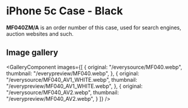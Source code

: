 
# iPhone 5c Case - Black

<Callout type='info' emoji='👉🏻'>**MF040ZM/A** is an order number of this case, used for search engines, auction websites and such.</Callout>

## Image gallery

<GalleryComponent
    images={[
      {
        original: "/everysource/MF040.webp",
        thumbnail: "/everypreview/MF040.webp",
      },
      {
        original: "/everysource/MF040_AV1_WHITE.webp",
        thumbnail: "/everypreview/MF040_AV1_WHITE.webp",
      },
      {
        original: "/everysource/MF040_AV2.webp",
        thumbnail: "/everypreview/MF040_AV2.webp",
      }
    ]}
  />
